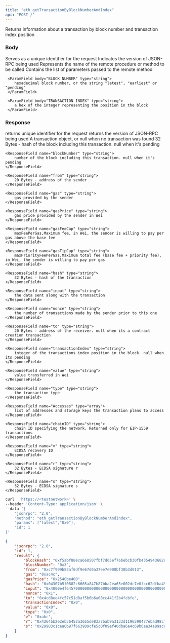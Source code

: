 ```yaml
---
title: "eth_getTransactionByBlockNumberAndIndex"
api: "POST /"
---
```



Returns information about a transaction by block number and transaction index position

### Body

<ParamField body="id" type="number" placeholder="1">
  Serves as a unique identifier for the request
</ParamField>

<ParamField body="jsonrpc" type="string" placeholder="2.0">
  Indicates the version of JSON-RPC being used
</ParamField>

<ParamField body="method" type="string" placeholder="eth_getTransactionByBlockNumberAndIndex">
  Represents the name of the remote procedure or method to be called
</ParamField>

<ParamField body="params" type="array">
  Contains the list of parameters passed to the remote method
  <Expandable title="params">

     <ParamField body="BLOCK NUMBER" type="string">
        hexadecimal block number, or the string "latest", "earliest" or "pending"
     </ParamField>

     <ParamField body="TRANSACTION INDEX" type="string">
        a hex of the integer representing the position in the block
     </ParamField>

  </Expandable>


</ParamField>

### Response

<ResponseField name="id" type="number">
  returns unique identifier for the request 
</ResponseField>

<ResponseField name="jsonrpc" type="string">
  returns the version of JSON-RPC being used
</ResponseField>

<ResponseField name="TRANSACTION" type="object">
  A transaction object, or null when no transaction was found

  <Expandable title="TRANSACTION object">
    <ResponseField name="blockHash" type="string">
        32 Bytes - hash of the block including this transaction. null when it's pending
    </ResponseField>

    <ResponseField name="blockNumber" type="string">
        number of the block including this transaction. null when it's pending
    </ResponseField>

    <ResponseField name="from" type="string">
        20 Bytes - address of the sender
    </ResponseField>

    <ResponseField name="gas" type="string">
        gas provided by the sender
    </ResponseField>

    <ResponseField name="gasPrice" type="string">
        gas price provided by the sender in Wei
    </ResponseField>

    <ResponseField name="gasFeeCap" type="string">
        maxFeePerGas,Maximum fee, in Wei, the sender is willing to pay per gas above the base fee
    </ResponseField>

    <ResponseField name="gasTipCap" type="string">
        maxPriorityFeePerGas,Maximum total fee (base fee + priority fee), in Wei, the sender is willing to pay per gas
    </ResponseField>

    <ResponseField name="hash" type="string">
        32 Bytes - hash of the transaction
    </ResponseField>

    <ResponseField name="input" type="string">
        the data sent along with the transaction
    </ResponseField>

    <ResponseField name="nonce" type="string">
        the number of transactions made by the sender prior to this one
    </ResponseField>

    <ResponseField name="to" type="string">
        20 Bytes - address of the receiver. null when its a contract creation transaction
    </ResponseField>

    <ResponseField name="transactionIndex" type="string">
        integer of the transactions index position in the block. null when its pending
    </ResponseField>

    <ResponseField name="value" type="string">
        value transferred in Wei
    </ResponseField>

    <ResponseField name="type" type="string">
        the transaction type
    </ResponseField>

    <ResponseField name="Accesses" type="array">
        list of addresses and storage keys the transaction plans to access
    </ResponseField>

    <ResponseField name="chainID" type="string">
        chain ID specifying the network. Returned only for EIP-1559 transactions
    </ResponseField>

    <ResponseField name="v" type="string">
        ECDSA recovery ID
    </ResponseField>

    <ResponseField name="r" type="string">
        32 Bytes - ECDSA signature r
    </ResponseField>

    <ResponseField name="s" type="string">
        32 Bytes - ECDSA signature s
    </ResponseField>


  </Expandable>




</ResponseField>

<RequestExample>

```bash Example Request
curl  'https://<testnetwork>' \
--header 'Content-Type: application/json' \
--data '{
    "jsonrpc": "2.0",
    "method": "eth_getTransactionByBlockNumberAndIndex",
    "params": ["latest","0x0"],
    "id": 1
}'
```

</RequestExample>

<ResponseExample>

```json Response
{
    "jsonrpc": "2.0",
    "id": 1,
    "result": {
        "blockHash": "0xf5abf88eca668507fbf7d65ef76bebcb30fb4354943682d8a0e97c9da2275a11",
        "blockNumber": "0x3",
        "from": "0xc7f999b83af6df9e67d0a37ee7e900bf38b3d013",
        "gas": "0xac4c",
        "gasPrice": "0x2540be400",
        "hash": "0x04307b5f0882c6665a847b87bba2ea65e002dc7e0fcc62dfba49c4c7b7f15b62",
        "input": "0x4000e4f645700000000000000000000000000000000000000000000000000000000000004570000000000000000000000000000000000000000000000000000000000001",
        "nonce": "0x1",
        "to": "0x4cd8ee4fc57c51d8af5b6b6a08cc441f2b4fcbfe",
        "transactionIndex": "0x0",
        "value": "0x0",
        "type": "0x0",
        "v": "0xabc",
        "r": "0x4264bb2e2eb36452a36b5de83a7bab9a3133d1196590477ebad98cf57669cb6b",
        "s": "0x29903c1cea0b97f663909cfe5c0f09ef40dba6a4c69b6aa34a89acd7d936a96"
    }
}
```

</ResponseExample>
